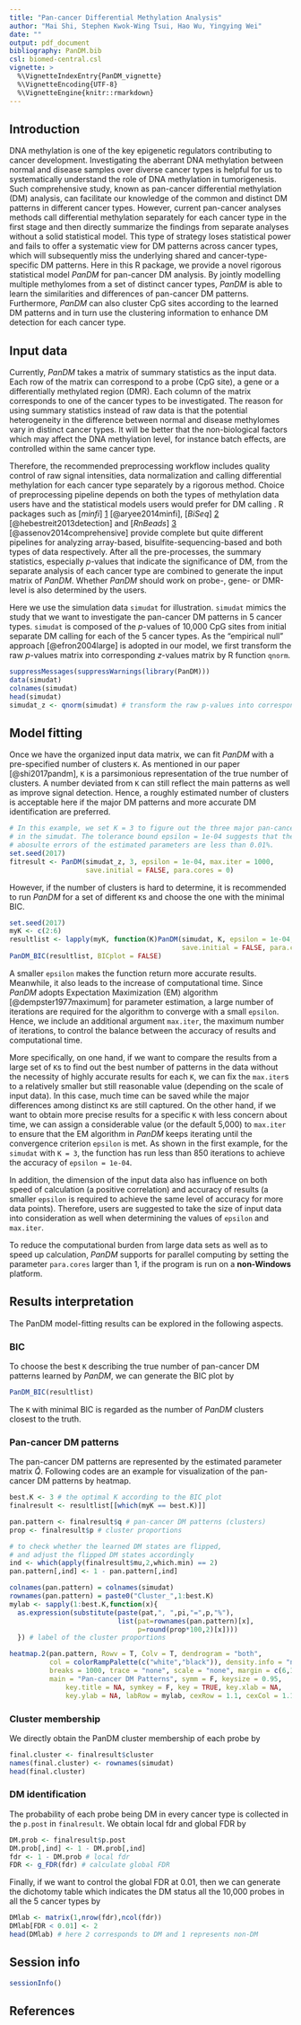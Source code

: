 ---
title: "Pan-cancer Differential Methylation Analysis"
author: "Mai Shi, Stephen Kwok-Wing Tsui, Hao Wu, Yingying Wei"
date: ""
output: pdf_document
bibliography: PanDM.bib
csl: biomed-central.csl
vignette: >
  %\VignetteIndexEntry{PanDM_vignette}
  %\VignetteEncoding{UTF-8}
  %\VignetteEngine{knitr::rmarkdown}
---

## Introduction
DNA methylation is one of the key epigenetic regulators contributing to cancer development. Investigating the aberrant DNA methylation between normal and disease samples over diverse cancer types is helpful for us to systematically understand the role of DNA methylation in tumorigenesis. Such comprehensive study, known as pan-cancer differential methylation (DM) analysis, can facilitate our knowledge of the common and distinct DM patterns in different cancer types. However, current pan-cancer analyses methods call differential methylation separately for each cancer type in the first stage and then directly summarize the findings from separate analyses without a solid statistical model. This type of strategy loses statistical power and fails to offer a systematic view for DM patterns across cancer types, which will subsequently miss the underlying shared and cancer-type-specific DM patterns. Here in this R package, we provide a novel rigorous statistical model _PanDM_ for pan-cancer DM analysis. By jointly modelling multiple methylomes from a set of distinct cancer types, _PanDM_ is able to learn the similarities and differences of pan-cancer DM patterns. Furthermore, _PanDM_ can also cluster CpG sites according to the learned DM patterns and in turn use the clustering information to enhance DM detection for each cancer type.

## Input data
Currently, _PanDM_ takes a matrix of summary statistics as the input data. Each row of the matrix can correspond to a probe (CpG site), a gene or a differentially methylated region (DMR). Each column of the matrix corresponds to one of the cancer types to be investigated. The reason for using summary statistics instead of raw data is that the potential heterogeneity in the difference between normal and disease methylomes vary in distinct cancer types. It will be better that the non-biological factors which may affect the DNA methylation level, for instance batch effects, are controlled within the same cancer type.

Therefore, the recommended preprocessing workflow includes quality control of raw signal intensities, data normalization and calling differential methylation for each cancer type separately by a rigorous method. Choice of preprocessing pipeline depends on both the types of methylation data users have and the statistical models users would prefer for DM calling . R packages such as [_minfi_] [1] [@aryee2014minfi], [_BiSeq_] [2] [@hebestreit2013detection] and [_RnBeads_] [3] [@assenov2014comprehensive] provide complete but quite different pipelines for analyzing array-based, bisulfite-sequencing-based and both types of data respectively. After all the pre-processes, the summary statistics, especially _p_-values that indicate the significance of DM, from the separate analysis of each cancer type are combined to generate the input matrix of _PanDM_. Whether _PanDM_ should work on probe-, gene- or DMR-level is also determined by the users.

[1]: https://bioconductor.org/packages/release/bioc/html/minfi.html
[2]: https://bioconductor.org/packages/release/bioc/html/BiSeq.html
[3]: https://bioconductor.org/packages/release/bioc/html/RnBeads.html

Here we use the simulation data `simudat` for illustration. `simudat` mimics the study that we want to investigate the pan-cancer DM patterns in 5 cancer types. `simudat` is composed of the _p_-values of 10,000 CpG sites from initial separate DM calling for each of the 5 cancer types. As the "empirical null" approach [@efron2004large] is adopted in our model, we first transform the raw _p_-values matrix into corresponding _z_-values matrix by R function `qnorm`.

```{r}
suppressMessages(suppressWarnings(library(PanDM)))
data(simudat)
colnames(simudat)
head(simudat)
simudat_z <- qnorm(simudat) # transform the raw p-values into corresponding z-values
```

## Model fitting
Once we have the organized input data matrix, we can fit _PanDM_ with a pre-specified number of clusters `K`. As mentioned in our paper [@shi2017pandm], `K` is a parsimonious representation of the true number of clusters. A number deviated from `K` can still reflect the main patterns as well as improve signal detection. Hence, a roughly estimated number of clusters is acceptable here if the major DM patterns and more accurate DM identification are preferred.

```{r}
# In this example, we set K = 3 to figure out the three major pan-cancer DM patterns 
# in the simudat. The tolerance bound epsilon = 1e-04 suggests that the maximum 
# abosulte errors of the estimated parameters are less than 0.01%.
set.seed(2017)
fitresult <- PanDM(simudat_z, 3, epsilon = 1e-04, max.iter = 1000, 
                   save.initial = FALSE, para.cores = 0)
```

However, if the number of clusters is hard to determine, it is recommended to run _PanDM_ for a set of different `K`s and choose the one with the minimal BIC.

```{r}
set.seed(2017)
myK <- c(2:6)
resultlist <- lapply(myK, function(K)PanDM(simudat, K, epsilon = 1e-04, max.iter = 200, 
                                           save.initial = FALSE, para.cores = 0))
PanDM_BIC(resultlist, BICplot = FALSE)
```

A smaller `epsilon` makes the function return more accurate results. Meanwhile, it also leads to the increase of computational time. Since _PanDM_ adopts Expectation Maximization (EM) algorithm [@dempster1977maximum] for parameter estimation, a large number of iterations are required for the algorithm to converge with a small `epsilon`. Hence, we include an additional argument `max.iter`, the maximum number of iterations, to control the balance between the accuracy of results and computational time. 

More specifically, on one hand, if we want to compare the results from a large set of `K`s to find out the best number of patterns in the data without the necessity of highly accurate results for each `K`, we can fix the `max.iter`s to a relatively smaller but still reasonable value (depending on the scale of input data). In this case, much time can be saved while the major differences among distinct `K`s are still captured. On the other hand, if we want to obtain more precise results for a specific `K` with less concern about time, we can assign a considerable value (or the default 5,000) to `max.iter` to ensure that the EM algorithm in _PanDM_ keeps iterating until the convergence criterion `epsilon` is met. As shown in the first example, for the `simudat` with `K = 3`, the function has run less than 850 iterations to achieve the accuracy of `epsilon = 1e-04`. 

In addition, the dimension of the input data also has influence on both speed of calculation (a positive correlation) and accuracy of results (a smaller `epsilon` is required to achieve the same level of accuracy for more data points). Therefore, users are suggested to take the size of input data into consideration as well when determining the values of `epsilon` and `max.iter`.

To reduce the computational burden from large data sets as well as to speed up calculation, _PanDM_ supports for parallel computing by setting the parameter `para.cores` larger than 1, if the program is run on a __non-Windows__ platform.

## Results interpretation
The PanDM model-fitting results can be explored in the following aspects.

### BIC
To choose the best `K` describing the true number of pan-cancer DM patterns learned by _PanDM_, we can generate the BIC plot by

```{r, fig.width=7, fig.height=4}
PanDM_BIC(resultlist)
```

The `K` with minimal BIC is regarded as the number of _PanDM_ clusters closest to the truth.

### Pan-cancer DM patterns
The pan-cancer DM patterns are represented by the estimated parameter matrix $\hat{Q}$. Following codes are an example for visualization of the pan-cancer DM patterns by heatmap.

```{r, fig.width=7, fig.height=5}
best.K <- 3 # the optimal K according to the BIC plot
finalresult <- resultlist[[which(myK == best.K)]]

pan.pattern <- finalresult$q # pan-cancer DM patterns (clusters)
prop <- finalresult$p # cluster proportions

# to check whether the learned DM states are flipped, 
# and adjust the flipped DM states accordingly
ind <- which(apply(finalresult$mu,2,which.min) == 2) 
pan.pattern[,ind] <- 1 - pan.pattern[,ind]

colnames(pan.pattern) = colnames(simudat)
rownames(pan.pattern) = paste0("Cluster_",1:best.K)
mylab <- sapply(1:best.K,function(x){
  as.expression(substitute(paste(pat,", ",pi,"=",p,"%"),
                           list(pat=rownames(pan.pattern)[x],
                                p=round(prop*100,2)[x])))
  }) # label of the cluster proportions

heatmap.2(pan.pattern, Rowv = T, Colv = T, dendrogram = "both", 
          col = colorRampPalette(c("white","black")), density.info = "none",
          breaks = 1000, trace = "none", scale = "none", margin = c(6,10),
          main = "Pan-cancer DM Patterns", symm = F, keysize = 0.95, 
		      key.title = NA, symkey = F, key = TRUE, key.xlab = NA, 
		      key.ylab = NA, labRow = mylab, cexRow = 1.1, cexCol = 1.1)
```

### Cluster membership
We directly obtain the PanDM cluster membership of each probe by

```{r}
final.cluster <- finalresult$cluster
names(final.cluster) <- rownames(simudat)
head(final.cluster)
```

### DM identification
The probability of each probe being DM in every cancer type is collected in the `p.post` in `finalresult`. We obtain local fdr and global FDR by

```{r}
DM.prob <- finalresult$p.post
DM.prob[,ind] <- 1 - DM.prob[,ind]
fdr <- 1 - DM.prob # local fdr
FDR <- g_FDR(fdr) # calculate global FDR 
```

Finally, if we want to control the global FDR at 0.01, then we can generate the dichotomy table which indicates the DM status all the 10,000 probes in all the 5 cancer types by 

```{r}
DMlab <- matrix(1,nrow(fdr),ncol(fdr))
DMlab[FDR < 0.01] <- 2
head(DMlab) # here 2 corresponds to DM and 1 represents non-DM
```

## Session info
```{r}
sessionInfo()
```

## References
